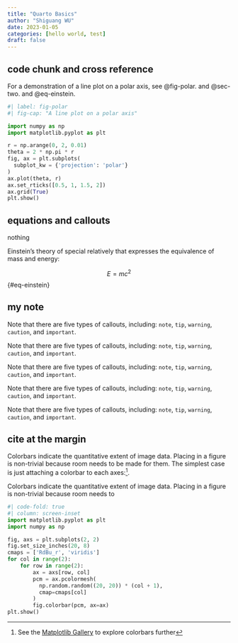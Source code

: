 ```yaml
---
title: "Quarto Basics"
author: "Shiguang WU"
date: 2023-01-05
categories: [hello world, test]
draft: false
---
```


## code chunk and cross reference

For a demonstration of a line plot on a polar axis, see @fig-polar. and @sec-two. and @eq-einstein.

```python
#| label: fig-polar
#| fig-cap: "A line plot on a polar axis"

import numpy as np
import matplotlib.pyplot as plt

r = np.arange(0, 2, 0.01)
theta = 2 * np.pi * r
fig, ax = plt.subplots(
  subplot_kw = {'projection': 'polar'} 
)
ax.plot(theta, r)
ax.set_rticks([0.5, 1, 1.5, 2])
ax.grid(True)
plt.show()
```

## equations and callouts {#sec-two}

nothing

Einstein's theory of special relatively that expresses the equivalence of mass and energy:

$$
E = mc^{2}
$$ {#eq-einstein}

::: {.callout-note}
## my note
Note that there are five types of callouts, including:
`note`, `tip`, `warning`, `caution`, and `important`.
:::

::: {.callout-tip}
Note that there are five types of callouts, including:
`note`, `tip`, `warning`, `caution`, and `important`.
:::

::: {.callout-warning}
Note that there are five types of callouts, including:
`note`, `tip`, `warning`, `caution`, and `important`.
:::

::: {.callout-caution}
Note that there are five types of callouts, including:
`note`, `tip`, `warning`, `caution`, and `important`.
:::

::: {.callout-important}
Note that there are five types of callouts, including:
`note`, `tip`, `warning`, `caution`, and `important`.
:::

## cite at the margin

Colorbars indicate the quantitative extent of image data.
Placing in a figure is non-trivial because room needs to
be made for them.
The simplest case is just attaching a 
colorbar to each axes:^[See the [Matplotlib Gallery](https://matplotlib.org/stable/gallery/subplots_axes_and_figures/colorbar_placement.html) to explore colorbars further].

Colorbars indicate the quantitative extent of image data.
Placing in a figure is non-trivial because room needs to

```python
#| code-fold: true
#| column: screen-inset
import matplotlib.pyplot as plt
import numpy as np

fig, axs = plt.subplots(2, 2)
fig.set_size_inches(20, 8)
cmaps = ['RdBu_r', 'viridis']
for col in range(2):
    for row in range(2):
        ax = axs[row, col]
        pcm = ax.pcolormesh(
          np.random.random((20, 20)) * (col + 1),
          cmap=cmaps[col]
        )
        fig.colorbar(pcm, ax=ax)
plt.show()
```

